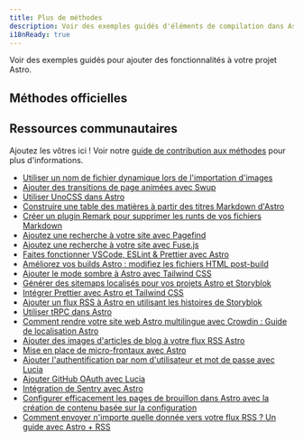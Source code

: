 ```yaml
---
title: Plus de méthodes
description: Voir des exemples guidés d'éléments de compilation dans Astro.
i18nReady: true
---
```



Voir des exemples guidés pour ajouter des fonctionnalités à votre projet Astro.


## Méthodes officielles

<RecipesNav />

## Ressources communautaires

Ajoutez les vôtres ici ! Voir notre [guide de contribution aux méthodes](https://github.com/withastro/docs/blob/main/contributor-guides/submitting-a-recipe.md) pour plus d'informations.

- [Utiliser un nom de fichier dynamique lors de l'importation d'images](https://vaihe.com/blog/astro/astro-dynamic-image-prop/)
- [Ajouter des transitions de page animées avec Swup](https://navillus.dev/blog/astro-plus-swup)
- [Utiliser UnoCSS dans Astro](https://www.elian.codes/blog/23-02-11-implementing-unocss-in-astro/)
- [Construire une table des matières à partir des titres Markdown d'Astro](https://kld.dev/building-table-of-contents/)
- [Créer un plugin Remark pour supprimer les runts de vos fichiers Markdown](https://eatmon.co/blog/remove-runts-markdown/)
- [Ajoutez une recherche à votre site avec Pagefind](https://blog.otterlord.dev/posts/astro-search/)
- [Ajoutez une recherche à votre site avec Fuse.js](https://www.youtube.com/watch?v=XnV_2MWqAhQ)
- [Faites fonctionner VSCode, ESLint & Prettier avec Astro](https://patheticgeek.dev/blog/astro-prettier-eslint-vscode)
- [Améliorez vos builds Astro : modifiez les fichiers HTML post-build](https://straffesites.com/en/blog/optimize-astro-html-post-build)
- [Ajouter le mode sombre à Astro avec Tailwind CSS](https://www.kevinzunigacuellar.com/blog/dark-mode-in-astro/)
- [Générer des sitemaps localisés pour vos projets Astro et Storyblok](https://straffesites.com/en/blog/localized-sitemap-astro-storyblok)
- [Intégrer Prettier avec Astro et Tailwind CSS](https://straffesites.com/en/blog/integrate-prettier-astro-tailwindcss)
- [Ajouter un flux RSS à Astro en utilisant les histoires de Storyblok](https://straffesites.com/en/blog/rss-feed-astro-storyblok)
- [Utiliser tRPC dans Astro](https://www.thomasledoux.be/blog/using-trpc-astro-islands-react)
- [Comment rendre votre site web Astro multilingue avec Crowdin : Guide de localisation Astro](https://crowdin.com/blog/2023/06/21/astro-localization-and-i18n)
- [Ajouter des images d'articles de blog à votre flux RSS Astro](https://webreaper.dev/posts/astro-rss-feed-blog-post-images/)
- [Mise en place de micro-frontaux avec Astro](https://medium.com/@sergio.a.soria/setting-up-micro-frontends-with-astro-and-ecma-script-modules-137340d2c520)
- [Ajouter l'authentification par nom d'utilisateur et mot de passe avec Lucia](https://lucia-auth.com/guidebook/sign-in-with-username-and-password/astro)
- [Ajouter GitHub OAuth avec Lucia](https://lucia-auth.com/guidebook/github-oauth/astro)
- [Intégration de Sentry avec Astro](https://akashrajpurohit.com/blog/seamless-error-tracking-integrating-sentry-with-astro/)
- [Configurer efficacement les pages de brouillon dans Astro avec la création de contenu basée sur la configuration](https://akashrajpurohit.com/blog/set-up-draft-pages-effectively-in-astro-with-configdriven-content-authoring/)
- [Comment envoyer n'importe quelle donnée vers votre flux RSS ? Un guide avec Astro + RSS](https://aritraroy.live/tutorial/blogs/2023/how-to-send-any-data-to-rss-feed/)
